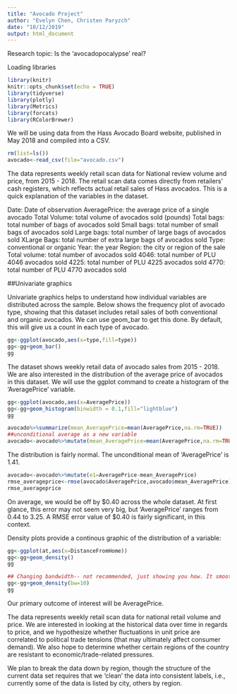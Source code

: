```yaml
---
title: "Avocado Project"
author: "Evelyn Chen, Christen Paryzch"
date: "10/12/2019"
output: html_document
---
```

Research topic: Is the 'avocadopocalypse' real?

Loading libraries
```r
library(knitr)
knitr::opts_chunk$set(echo = TRUE)
library(tidyverse)
library(plotly)
library(Metrics)
library(forcats)
library(RColorBrewer)
```

We will be using data from the Hass Avocado Board website, published in May 2018 and compiled into a CSV. 

```r
rm(list=ls())
avocado<-read_csv(file="avocado.csv")
```

The data represents weekly retail scan data for National review volume and price, from 2015 - 2018. The retail scan data comes directly from retailers' cash registers, which reflects actual retail sales of Hass avocados. This is a quick explanation of the variables in the dataset.

Date: Date of observation
AveragePrice: the average price of a single avocado
Total Volume: total volume of avocados sold (pounds)
Total bags: total number of bags of avocados sold
Small bags: total number of small bags of avocados sold
Large bags: total number of large bags of avocados sold
XLarge Bags: total number of extra large bags of avocados sold
Type: conventional or organic
Year: the year
Region: the city or region of the sale
Total volume: total number of avocados sold
4046: total number of PLU 4046 avocados sold
4225: total number of PLU 4225 avocados sold
4770: total number of PLU 4770 avocados sold

##Univariate graphics

Univariate graphics helps to understand how individual variables are distributed across the sample. Below shows the frequency plot of avocado type, showing that this dataset includes retail sales of both conventional and organic avocados. We can use geom_bar to get this done. By default, this will give us a count in each type of avocado. 

```r
gg<-ggplot(avocado,aes(x=type,fill=type))
gg<-gg+geom_bar()
gg
```

The dataset shows weekly retail data of avocado sales from 2015 - 2018. We are also interested in the distribution of the average price of avocados in this dataset. We will use the ggplot command to create a histogram of the 'AveragePrice' variable. 
```r
gg<-ggplot(avocado,aes(x=AveragePrice))
gg<-gg+geom_histogram(binwidth = 0.1,fill="lightblue")
gg

avocado%>%summarize(mean_AveragePrice=mean(AveragePrice,na.rm=TRUE))
##unconditional average as a new variable
avocado<-avocado%>%mutate(mean_AveragePrice=mean(AveragePrice,na.rm=TRUE))
``` 

The distribution is fairly normal. The unconditional mean of 'AveragePrice' is 1.41. 



```r
avocado<-avocado%>%mutate(e1=AveragePrice-mean_AveragePrice)
rmse_averageprice<-rmse(avocado$AveragePrice,avocado$mean_AveragePrice)
rmse_averageprice
```
On average, we would be off by $0.40 across the whole dataset. At first glance, this error may not seem very big, but 'AveragePrice' ranges from 0.44 to 3.25. A RMSE error value of $0.40 is fairly significant, in this context. 

Density plots provide a continous graphic of the distribution of a variable:
```r
gg<-ggplot(at,aes(x=DistanceFromHome))
gg<-gg+geom_density()
gg

## Changing bandwidth-- not recommended, just showing you how. It smooths out the density plot. Instead of the bandwidth = 1 mile, it is now 10 miles. 
gg<-gg+geom_density(bw=10)
gg
```



Our primary outcome of interest will be AveragePrice. 


The data represents weekly retail scan data for national retail volume and price. We are interested in looking at the historical data over time in regards to price, and we hypothesize whether fluctuations in unit price are correlated to political trade tensions (that may ultimately affect consumer demand). We also hope to determine whether certain regions of the country are resistant to economic/trade-related pressures. 

We plan to break the data down by region, though the structure of the current data set requires that we 'clean' the data into consistent labels, i.e., currently some of the data is listed by city, others by region. 

